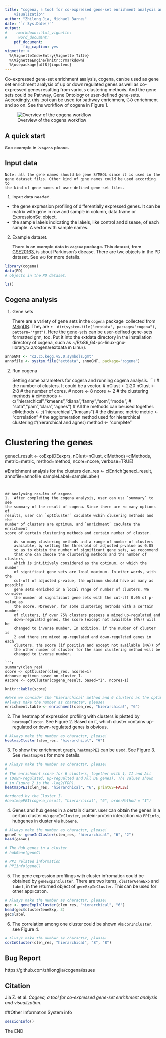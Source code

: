```yaml
---
title: "cogena, a tool for co-expressed gene-set enrichment analysis and 
    visualization"
author: "Zhilong Jia, Michael Barnes"
date: "`r Sys.Date()`"
output:
#    rmarkdown::html_vignette:
#     word_document:
    pdf_document:
        fig_caption: yes
vignette: >
  %\VignetteIndexEntry{Vignette Title}
  %\VignetteEngine{knitr::rmarkdown}
  %\usepackage[utf8]{inputenc}
---
```


Co-expressed gene-set enrichment analysis, cogena, can be used as gene set 
enrichment analysis of up or down regulated genes as well as co-expressed 
genes resulting from various clustering methods. And the gene sets could 
be Pathway, Gene Ontology or user-defined gene-sets. Accordingly, this tool
can be used for pathway enrichment, GO enrichment and so on. See the workflow
of cogena in Figure 1.


![Overview of the cogena workflow](Cogena_workflow.png)

## A quick start
See example in `?cogena` please.

## Input data
    Note: all the gene names should be gene SYMBOL since it is used in the 
    gene dataset files. Other kind of gene names could be used according to 
    the kind of gene names of user-defined gene-set files.

1. Input data needed.

- the gene expression profiling of differentially expressed genes. It can be 
matrix with gene in row and sample in column, data.frame or ExpressionSet 
object.
- the sample labels indicating the labels, like control and disease, of each 
sample. A vector with sample names.

2. Example dataset.

    There is an example data in `cogena` package. This dataset, from 
    [GSE20163](http://www.ncbi.nlm.nih.gov/geo/query/acc.cgi?acc=GSE20163), 
    is about Parkinson's disease. There are two objects in the PD dataset. 
    See `?PD` for more details.

```r
library(cogena)
data(PD)
# objects in the PD dataset.
```

```r
ls()
```

## Cogena analysis

1.  Gene sets

    There are a variety of gene sets in the `cogena` package, collected from 
    [MSigDB](http://www.broadinstitute.org/gsea/msigdb/index.jsp). They are 
    `r  dir(system.file("extdata", package="cogena"), pattern="*gmt")`. Here
    the gene-sets can be user-defined gene-sets formatted gmt, too. 
    Put it into the extdata directory in the installation directory of
    cogena, such as ~/R/x86_64-pc-linux-gnu-library/3.2/cogena/extdata in Linux). 

```r
annoGMT <- "c2.cp.kegg.v5.0.symbols.gmt"
annofile <- system.file("extdata", annoGMT, package="cogena")
```

2. Run cogena

    Setting some parameters for cogena and running cogena analysis.
```r
# the number of clusters. It could be a vector.
# nClust <- 2:20
nClust <- 2:8
# the number of cores.
# ncore <- 8
ncore <- 2
# the clustering methods
# clMethods <- c("hierarchical","kmeans","diana","fanny","som","model",
# "sota","pam","clara","agnes") # All the methods can be used together.
clMethods <- c("hierarchical","kmeans")
# the distance metric
metric <- "correlation"
# the agglomeration method used for hierarchical clustering 
#(hierarchical and agnes)
method <- "complete"

# Clustering the genes
genecl_result <- coExp(DEexprs, nClust=nClust, clMethods=clMethods, 
                       metric=metric, method=method, ncore=ncore, verbose=TRUE)

#Enrichment analysis for the clusters
clen_res <- clEnrich(genecl_result, annofile=annofile, sampleLabel=sampleLabel)
```


## Analysing results of cogena
1.  After completing the cogena analysis, user can use `summary` to see 
the summary of the result of cogena. Since there are so many options of 
results, user can `optCluster` caculate wchih clusering methods and the 
number of clusters are optimum, and `enrichment` caculate the enrichment 
score of certain clustering methods and certain number of cluster.

    As so many clustering methods and a range of number of clusters 
    available, by setting the threshold of adjusted p-value as 0.05 
    so as to obtain the number of significant gene sets, we recommend
    that one can choose the clustering methods and the number of clusters,
    which is intuitively considered as the optimum, on which the number 
    of significant gene sets are local maximum. In other words, with the 
    cut-off of adjusted p-value, the optimum should have as many as possible 
    gene sets enriched in a local range of number of clusters. We consider 
    the number of significant gene sets with the cut-off 0.05 of p-value as 
    the score. Moreover, for some clustering methods with a certain number 
    of clusters, if over 75% clusters possess a mixed up-regulated and 
    down-regulated genes, the score (except not available (NA)) will be 
    changed to inverse number. In addition, if the number of cluster is 
    2 and there are mixed up-regulated and down-regulated genes in each 
    clusters, the score (if positive and except not available (NA)) of 
    the other number of cluster for the same clustering method will be 
    changed to inverse number. 

```r
summary(clen_res)
score <- optCluster(clen_res, ncores=1)
#choose optimun based on cluster I.
#score <- optCluster(cogena_result, based="I", ncores=1)
```

```r
knitr::kable(score)
```

```r
#Here we consider the "hierarchical" method and 6 clusters as the optimum.
#Always make the number as character, please!
enrichment.table <- enrichment(clen_res, "hierarchical", "6")
```

2.  The heatmap of expression profiling with clusters is plotted by 
    `heatmapCluster`. See Figure 2. Based on it, which cluster contains
    up-regulated or down-regulated genes is obvious.

```r
# Always make the number as character, please!
heatmapCluster(clen_res, "hierarchical", "6")
```

3.  To show the enrichment graph, `heatmapPEI` can be used. See Figure 3. 
    See `?heatmapPEI` for more details.

```r
# Always make the number as character, please!
#
# The enrichment score for 6 clusters, together with I, II and All 
# (Down-regulated, Up-regualted and All DE genes). The values shown
# in Figure 2 is the -log2(FDR).
heatmapPEI(clen_res, "hierarchical", "6", printGS=FALSE)

#ordered by the Cluster I.
#heatmapPEI(cogena_result, "hierarchical", "6", orderMethod = "I")
```


4.  Genes and hub genes in a certain cluster. user can obtain the genes in 
    a certain cluster via `geneInCluster`, protein-protein interaction via
    `PPIinfo`, hubgenes in cluster via `hubGene`.
```r
# Always make the number as character, please!
geneC <- geneInCluster(clen_res, "hierarchical", "6", "2")
head(geneC)

# The Hub genes in a cluster
# hubGene(geneC)

# PPI related information
# PPIinfo(geneC)
```

5.  The gene expression profilings with cluster infromation could be 
    obtained by `geneExpInCluster`. There are two items, `clusterGeneExp` 
    and `label`, in the returned object of `geneExpInCluster`. This can 
    be used for other application.
```r
# Always make the number as character, please!
gec <- geneExpInCluster(clen_res, "hierarchical", "6")
head(gec$clusterGeneExp, 3)
gec$label
```

6. The correlation among one cluster could be shown via `corInCluster`. 
    see Figure 4.
```r
# Always make the number as character, please!
corInCluster(clen_res, "hierarchical", "8", "8")
```

## Bug Report
https://github.com/zhilongjia/cogena/issues

## Citation
Jia Z. et al. *Cogena, a tool for co-expressed gene-set enrichment 
analysis and visualization*.

##Other Information
System info
```r
sessionInfo()
```
The END
